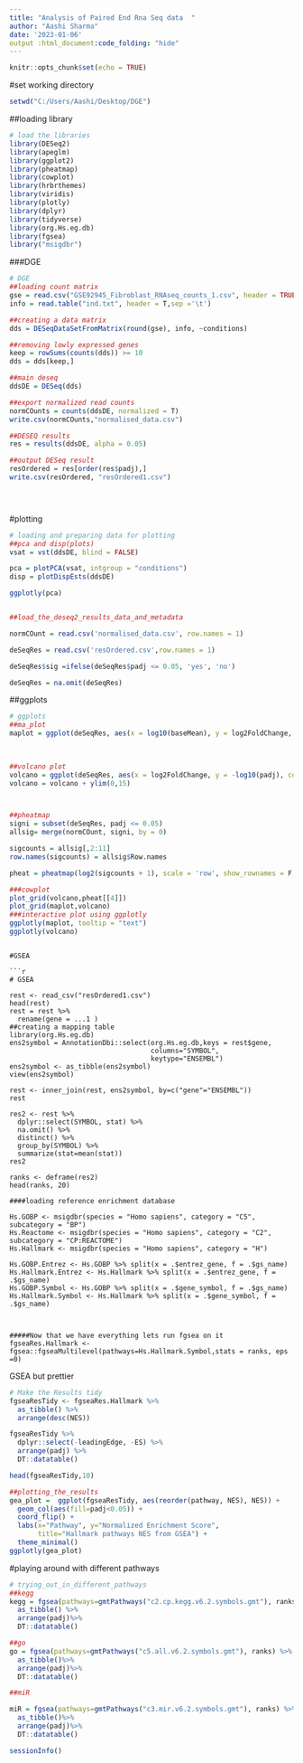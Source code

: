 ```yaml
---
title: "Analysis of Paired End Rna Seq data  "
author: "Aashi Sharma"
date: '2023-01-06'
output :html_document:code_folding: "hide"  
---
```


```r
knitr::opts_chunk$set(echo = TRUE)
```

#set working directory

```r
setwd("C:/Users/Aashi/Desktop/DGE")
```

##loading library

```r
# load the libraries    
library(DESeq2)
library(apeglm)
library(ggplot2)
library(pheatmap)
library(cowplot)
library(hrbrthemes)
library(viridis)
library(plotly)
library(dplyr)
library(tidyverse)
library(org.Hs.eg.db)
library(fgsea)
library("msigdbr")
```

###DGE

```r
# DGE
##loading count matrix
gse = read.csv("GSE92945_Fibroblast_RNAseq_counts_1.csv", header = TRUE, row.names = 1)
info = read.table("ind.txt", header = T,sep ='\t') 

##creating a data matrix  
dds = DESeqDataSetFromMatrix(round(gse), info, ~conditions)

##removing lowly expressed genes
keep = rowSums(counts(dds)) >= 10
dds = dds[keep,]

##main deseq
ddsDE = DESeq(dds)

##export normalized read counts
normCOunts = counts(ddsDE, normalized = T)
write.csv(normCOunts,"normalised_data.csv")

##DESEQ results
res = results(ddsDE, alpha = 0.05)

##output DESeq result
resOrdered = res[order(res$padj),]
write.csv(resOrdered, "resOrdered1.csv")


  
```

#plotting

```r
# loading and preparing data for plotting 
##pca and disp(plots)
vsat = vst(ddsDE, blind = FALSE)

pca = plotPCA(vsat, intgroup = "conditions")
disp = plotDispEsts(ddsDE)

ggplotly(pca)


##load_the_deseq2_results_data_and_metadata  

normCOunt = read.csv('normalised_data.csv', row.names = 1)

deSeqRes = read.csv('resOrdered.csv',row.names = 1)

deSeqRes$sig =ifelse(deSeqRes$padj <= 0.05, 'yes', 'no')

deSeqRes = na.omit(deSeqRes)
```

##ggplots

```r
# ggplots
##ma_plot 
maplot = ggplot(deSeqRes, aes(x = log10(baseMean), y = log2FoldChange, color = sig)) + geom_point(alpha = 0.7)+scale_size(range = c(1.4, 19), name = "MA PLOT")+ scale_color_viridis(discrete = TRUE, guide=FALSE)+theme_ipsum()+theme(legend.position = "none")
  
 

##volcano plot 
volcano = ggplot(deSeqRes, aes(x = log2FoldChange, y = -log10(padj), color = sig)) + geom_point(alpha = 0.7)+scale_size(range = c(1.9, 20), name = "MA PLOT")+ scale_color_viridis(discrete = TRUE, guide=FALSE)+theme_ipsum()+theme(legend.position = "none")
volcano = volcano + ylim(0,15)



##pheatmap
signi = subset(deSeqRes, padj <= 0.05)
allsig= merge(normCOunt, signi, by = 0)

sigcounts = allsig[,2:11]
row.names(sigcounts) = allsig$Row.names 
```
```r
pheat = pheatmap(log2(sigcounts + 1), scale = 'row', show_rownames = F, treeheight_row = 0, treeheight_col = 0)

###cowplot
plot_grid(volcano,pheat[[4]])
plot_grid(maplot,volcano)
###interactive plot using ggplotly 
ggplotly(maplot, tooltip = "text")
ggplotly(volcano)

```


```

#GSEA

```r
# GSEA
 
rest <- read_csv("resOrdered1.csv")
head(rest)
rest = rest %>%
  rename(gene = ...1 )
##creating a mapping table
library(org.Hs.eg.db)
ens2symbol = AnnotationDbi::select(org.Hs.eg.db,keys = rest$gene, 
                                   columns="SYMBOL",
                                   keytype="ENSEMBL")
ens2symbol <- as_tibble(ens2symbol)
view(ens2symbol)

rest <- inner_join(rest, ens2symbol, by=c("gene"="ENSEMBL"))
rest

res2 <- rest %>% 
  dplyr::select(SYMBOL, stat) %>% 
  na.omit() %>% 
  distinct() %>% 
  group_by(SYMBOL) %>% 
  summarize(stat=mean(stat))
res2

ranks <- deframe(res2)
head(ranks, 20)

####loading reference enrichment database 

Hs.GOBP <- msigdbr(species = "Homo sapiens", category = "C5", subcategory = "BP")
Hs.Reactome <- msigdbr(species = "Homo sapiens", category = "C2", subcategory = "CP:REACTOME")
Hs.Hallmark <- msigdbr(species = "Homo sapiens", category = "H")

Hs.GOBP.Entrez <- Hs.GOBP %>% split(x = .$entrez_gene, f = .$gs_name)
Hs.Hallmark.Entrez <- Hs.Hallmark %>% split(x = .$entrez_gene, f = .$gs_name)
Hs.GOBP.Symbol <- Hs.GOBP %>% split(x = .$gene_symbol, f = .$gs_name)
Hs.Hallmark.Symbol <- Hs.Hallmark %>% split(x = .$gene_symbol, f = .$gs_name)



#####Now that we have everything lets run fgsea on it  
fgseaRes.Hallmark <- fgsea::fgseaMultilevel(pathways=Hs.Hallmark.Symbol,stats = ranks, eps =0)
```

GSEA but prettier

```r
# Make the Results tidy
fgseaResTidy <- fgseaRes.Hallmark %>%
  as_tibble() %>%
  arrange(desc(NES))

fgseaResTidy %>% 
  dplyr::select(-leadingEdge, -ES) %>% 
  arrange(padj) %>% 
  DT::datatable()

head(fgseaResTidy,10)

##plotting_the_results 
gea_plot =  ggplot(fgseaResTidy, aes(reorder(pathway, NES), NES)) +
  geom_col(aes(fill=padj<0.05)) +
  coord_flip() +
  labs(x="Pathway", y="Normalized Enrichment Score",
       title="Hallmark pathways NES from GSEA") + 
  theme_minimal()
ggplotly(gea_plot)  

```

#playing around with different pathways

```r
# trying_out_in_different_pathways
##kegg
kegg = fgsea(pathways=gmtPathways("c2.cp.kegg.v6.2.symbols.gmt"), ranks) %>% 
  as_tibble() %>% 
  arrange(padj)%>%
  DT::datatable()

##go
go = fgsea(pathways=gmtPathways("c5.all.v6.2.symbols.gmt"), ranks) %>%
  as_tibble()%>%
  arrange(padj)%>%
  DT::datatable()

##miR

miR = fgsea(pathways=gmtPathways("c3.mir.v6.2.symbols.gmt"), ranks) %>%
  as_tibble()%>%
  arrange(padj)%>%
  DT::datatable()

sessionInfo()
```
